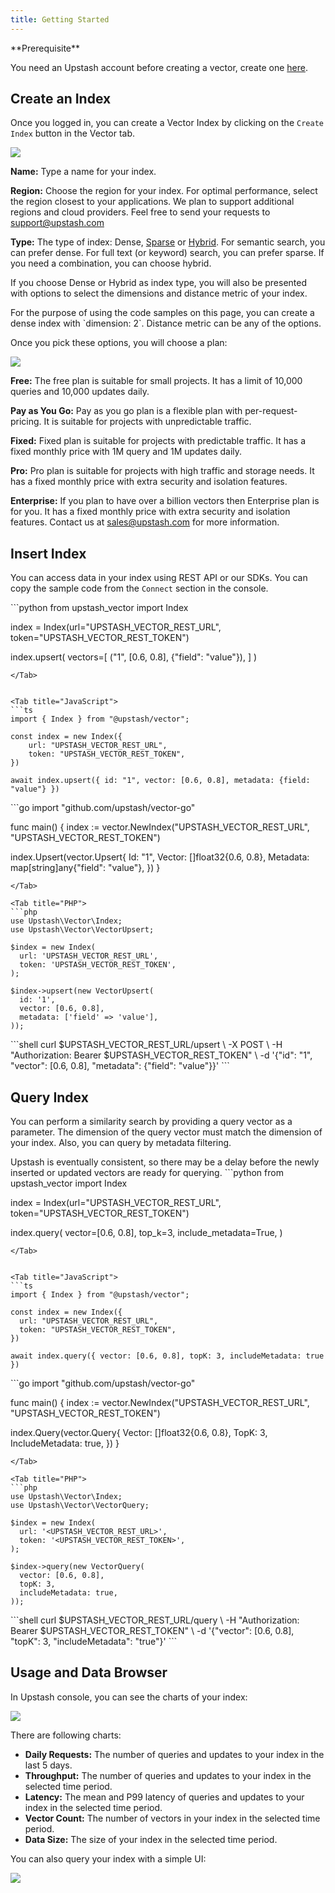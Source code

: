 ```yaml
---
title: Getting Started
---
```


<Check >
**Prerequisite**

You need an Upstash account before creating a vector, create one 
[here](https://console.upstash.com).

</Check>

## Create an Index

Once you logged in, you can create a Vector Index by clicking on the `Create Index` button in the Vector tab.

<Frame style={{width: '600px'}}>
  <img src="/img/vector/getstarted/create_index.png" />
</Frame>

**Name:** Type a name for your index.

**Region:** Choose the region for your index. For optimal performance, select the region closest to your applications. We plan to support additional regions and cloud providers. Feel free to send your requests to [support@upstash.com](mailto:support@upstash.com)

**Type:** The type of index: Dense, [Sparse](/vector/features/sparseindexes) or [Hybrid](/vector/features/hybridindexes). For semantic search, you can prefer dense. For full text (or keyword) search, you can prefer sparse. If you need a combination, you can choose hybrid.

If you choose Dense or Hybrid as index type, you will also be presented with options to select the dimensions and distance metric of your index.

<Tip>
  For the purpose of using the code samples on this page, you can create a dense index with `dimension: 2`. Distance metric can be any of the options.
</Tip>


Once you pick these options, you will choose a plan:

<Frame style={{width: '600px'}}>
  <img src="/img/vector/getstarted/select_plan.png"  />
</Frame>

**Free:** The free plan is suitable for small projects. It has a limit of 10,000 queries and 10,000 updates daily.

**Pay as You Go:** Pay as you go plan is a flexible plan with per-request-pricing. It is suitable for projects with unpredictable traffic. 

**Fixed:** Fixed plan is suitable for projects with predictable traffic. It has a fixed monthly price with 1M query and 1M updates daily. 

**Pro:** Pro plan is suitable for projects with high traffic and storage needs. It has a fixed monthly price with extra security and isolation features.

**Enterprise:** If you plan to have over a billion vectors then Enterprise plan is for you. It has a fixed monthly price with extra security and isolation features. Contact us at [sales@upstash.com](mailto:sales@upstash.com) for more information. 

## Insert Index

You can access data in your index using REST API or our SDKs. You can copy the sample code from the `Connect` section in the console.

<Tabs>

<Tab title="Python">
```python
from upstash_vector import Index

index = Index(url="UPSTASH_VECTOR_REST_URL", token="UPSTASH_VECTOR_REST_TOKEN")

index.upsert(
  vectors=[
    ("1", [0.6, 0.8], {"field": "value"}),
  ]
)
```
</Tab>


<Tab title="JavaScript">
```ts
import { Index } from "@upstash/vector";

const index = new Index({
    url: "UPSTASH_VECTOR_REST_URL",
    token: "UPSTASH_VECTOR_REST_TOKEN",
})

await index.upsert({ id: "1", vector: [0.6, 0.8], metadata: {field: "value"} })
```
</Tab>

<Tab title="Go">
```go
import "github.com/upstash/vector-go"

func main() {
  index := vector.NewIndex("UPSTASH_VECTOR_REST_URL", "UPSTASH_VECTOR_REST_TOKEN")

  index.Upsert(vector.Upsert{
	  Id:       "1",
	  Vector:   []float32{0.6, 0.8},
	  Metadata: map[string]any{"field": "value"},
  })
}
```
</Tab>

<Tab title="PHP">
```php
use Upstash\Vector\Index;
use Upstash\Vector\VectorUpsert;

$index = new Index(
  url: 'UPSTASH_VECTOR_REST_URL',
  token: 'UPSTASH_VECTOR_REST_TOKEN', 
);

$index->upsert(new VectorUpsert(
  id: '1',
  vector: [0.6, 0.8],
  metadata: ['field' => 'value'],
));
```
</Tab>

<Tab title="curl">
```shell
curl $UPSTASH_VECTOR_REST_URL/upsert \
  -X POST \
  -H "Authorization: Bearer $UPSTASH_VECTOR_REST_TOKEN" \
  -d '{"id": "1", "vector": [0.6, 0.8], "metadata": {"field": "value"}}'
```
</Tab>


</Tabs>


## Query Index
You can perform a similarity search by providing a query vector as a parameter. The dimension of the query vector must match the dimension of your index. Also, you can query by metadata filtering.

<Note>
Upstash is eventually consistent, so there may be a delay before the newly inserted or updated vectors are ready for querying.
</Note>

<Tabs>

<Tab title="Python">
```python
from upstash_vector import Index

index = Index(url="UPSTASH_VECTOR_REST_URL", token="UPSTASH_VECTOR_REST_TOKEN")

index.query(
    vector=[0.6, 0.8],
    top_k=3,
    include_metadata=True,
)
```
</Tab>


<Tab title="JavaScript">
```ts
import { Index } from "@upstash/vector";

const index = new Index({
  url: "UPSTASH_VECTOR_REST_URL",
  token: "UPSTASH_VECTOR_REST_TOKEN",
})

await index.query({ vector: [0.6, 0.8], topK: 3, includeMetadata: true })
```
</Tab>

<Tab title="Go">
```go
import "github.com/upstash/vector-go"

func main() {
  index := vector.NewIndex("UPSTASH_VECTOR_REST_URL", "UPSTASH_VECTOR_REST_TOKEN")

  index.Query(vector.Query{
	  Vector:          []float32{0.6, 0.8},
	  TopK:            3,
	  IncludeMetadata: true,
  })
}
```
</Tab>

<Tab title="PHP">
```php
use Upstash\Vector\Index;
use Upstash\Vector\VectorQuery;

$index = new Index(
  url: '<UPSTASH_VECTOR_REST_URL>',
  token: '<UPSTASH_VECTOR_REST_TOKEN>',
);

$index->query(new VectorQuery(
  vector: [0.6, 0.8],
  topK: 3,
  includeMetadata: true,
));
```
</Tab>

<Tab title="curl">
```shell
curl $UPSTASH_VECTOR_REST_URL/query \
  -H "Authorization: Bearer $UPSTASH_VECTOR_REST_TOKEN" \
  -d '{"vector": [0.6, 0.8], "topK": 3, "includeMetadata": "true"}'
```
</Tab>

</Tabs>

## Usage and Data Browser

In Upstash console, you can see the charts of your index:

<Frame style={{width: '600px'}}>
  <img src="/img/vector/getstarted/usage.png" />
</Frame>

 There are following charts:

- **Daily Requests:** The number of queries and updates to your index in the last 5 days.
- **Throughput:** The number of queries and updates to your index in the selected time period.
- **Latency:** The mean and P99 latency of queries and updates to your index in the selected time period.
- **Vector Count:** The number of vectors in your index in the selected time period.
- **Data Size:** The size of your index in the selected time period.

You can also query your index with a simple UI:

  <img src="/img/vector/getstarted/browser.png" />